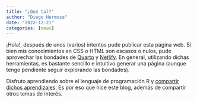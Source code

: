 ```yaml
---
title: "¿Qué tal?"
author: "Diego Hermoza"
date: "2022-12-21"
categories: [news]
---
```


¡Hola!, después de unos (varios) intentos pude publicar esta página web. Si bien mis conocimientos en CSS o HTML son escasos o nulos, pude aprovechar las bondades de [Quarto](https://quarto.org/docs/websites/website-blog.html) y [Netlify](https://www.netlify.com/). En general, utilizando dichas herramientas, es bastante sencillo e intuitivo generar una página (aunque tengo pendiente seguir explorando las bondades).

Disfruto aprendiendo sobre el lenguaje de programación R y [compartir dichos aprendizajes](https://www.google.com/search?q=es+poco+pero+es+trabajo+honesto&source=lnms&tbm=isch&sa=X&ved=2ahUKEwjCyrTbjpX5AhXoBLkGHbl_CkcQ_AUoAXoECAIQAw&biw=1536&bih=754&dpr=1.25#imgrc=ImVQF7pomIBRmM). Es por eso que hice este blog, además de compartir otros temas de interés.

